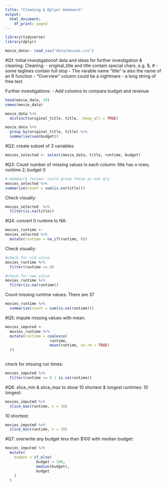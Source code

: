 ```yaml
---
title: "Cleaning & Dplyer Homework"
output:
  html_document:
    df_print: paged
---
```


```r
library(tidyverse)
library(dplyr)
```

```r
movie_data<- read_csv("data/movies.csv")
```

#Q1: Initial investigationof data and ideas for further investigation & cleaning:
 Cleaning:
 - original_title and title contain special chars, e.g. $, #
 - some taglines contain full stop
 - The varable name "title" is also the name of an R function
 - "Overview" column could be a nightmare - a long string of free text
 
 Further investigations:
 - Add columns to compare budget and revenue
 
```r
head(movie_data, 10)
names(movie_data)


```

```r
movie_data %>% 
  distinct(original_title, title, .keep_all = TRUE)
```

```r
movie_data %>% 
  group_by(original_title, title) %>% 
  summarise(sum(budget))
```

#Q2: create subset of 3 variables:
```r
movies_selected <- select(movie_data, title, runtime, budget)
```

#Q3: Count number of missing values in each column:
title has o rows; runtime 2; budget 0
```r
# Homework review: could group these as one qry
movies_selected %>% 
summarise(count = sum(is.na(title)))
```
Check visually:
```r
movies_selected  %>% 
  filter(is.na(title))
```

#Q4: convert 0 runtime to NA:
```r
movies_runtime <- 
movies_selected %>% 
  mutate(runtime = na_if(runtime, 0))
```
Check visually: 
```r
#check for old value 
movies_runtime %>% 
  filter(runtime == 0)

#check for new value 
movies_runtime %>% 
  filter(is.na(runtime))
```

Count missing runtime values:
There are 37
```r
movies_runtime %>% 
  summarise(count = sum(is.na(runtime)))
```

#Q5: impute missing values with mean:
```r
movies_imputed <- 
  movies_runtime %>% 
  mutate(runtime = coalesce(
                    runtime,
                    mean(runtime, na.rm = TRUE)
  ))
  
```


check for missing run times:
```r
movies_imputed %>% 
  filter(runtime == 0 | is.na(runtime))
```


#Q6: slice_min & slice_max to show 10 shortest & longest runtimes:
10 longest:
```r
movies_imputed %>% 
  slice_max(runtime, n = 10)
```

10 shortest:
```r
movies_imputed %>% 
  slice_min(runtime, n = 10)
```

#Q7: overwrite any budget less than $100 with median budget:
```r
movies_imputed %>% 
  mutate(
    budget = if_else(
              budget < 100,
              median(budget),
              budget
    )
  )
```

